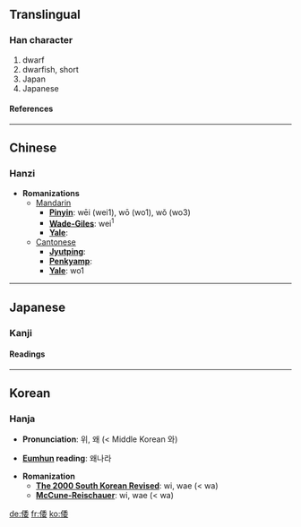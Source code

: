 ==Translingual==
===Han character===
{{Han char|rad=人|as=08|sn=10|four=2224<sub>4</sub>|canj=人竹木女 (OHDV)}}
# dwarf
# dwarfish, short
# Japan
# Japanese
====References====
{{Han ref|kx=0109.060|dkj=00796|dj=0232.040|hdz=10179.080|uh=502D|ud=20525|bh=ADD8|bd=44504}}
----

==Chinese==
===Hanzi===


* '''Romanizations'''
** [[Mandarin]]
*** '''[[Pinyin]]''': wēi (wei1), wō (wo1), wǒ (wo3)
*** '''[[Wade-Giles]]''': wei<sup>1</sup>
*** '''[[Yale]]''': 
**[[Cantonese]]
***'''[[Jyutping]]''':
***'''[[Penkyamp]]''': 
***'''[[Yale]]''': wo1


----
==Japanese==
===Kanji===
{{ja-kanji|grade=|rs=人08}}
====Readings====
{{ja-readings|on=[[い]] (i) < [[ゐ]] (wi), [[わ]] (wa)|kun=[[したがう]] (shitagau), [[やまと]] (yamato)}}


----
==Korean==
===Hanja===

* '''Pronunciation''': 위, 왜 (< Middle Korean 와)

* '''[[Eumhun]] reading''': 왜나라

* '''Romanization'''
** '''[[The 2000 South Korean Revised Romanization|The 2000 South Korean Revised]]''': wi, wae (< wa)
** '''[[McCune-Reischauer]]''': wi, wae (< wa)


[[de:倭]]
[[fr:倭]]
[[ko:倭]]